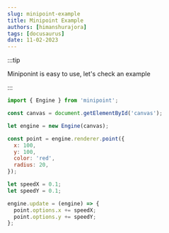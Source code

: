 ```yaml
---
slug: minipoint-example
title: Minipoint Example
authors: [himanshurajora]
tags: [docusaurus]
date: 11-02-2023
---
```



:::tip

Miniponint is easy to use, let's check an example

:::

```js title="simple-red-point.js"
import { Engine } from 'minipoint';

const canvas = document.getElementById('canvas');

let engine = new Engine(canvas);

const point = engine.renderer.point({
  x: 100,
  y: 100,
  color: 'red',
  radius: 20,
});

let speedX = 0.1;
let speedY = 0.1;

engine.update = (engine) => {
  point.options.x += speedX;
  point.options.y += speedY;
};
```

<CanvasComponent />
